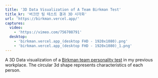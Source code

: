 ```yaml
---
title: '3D Data Visualization of A Team Birkman Test'
title_kr: '버크만 팀 테스트 결과 3D 시각화'
url: 'https://birkman.vercel.app/'
captures:
  video:
    - 'https://vimeo.com/756708791'
  desktop:
    - 'birkman.vercel.app_(desktop FHD - 1920x1080).png'
    - 'birkman.vercel.app_(desktop FHD - 1920x1080)_1.png'
---
```


A 3D Data visualization of a [Birkman team personality test](https://birkman.com/) in my previous workplace. The circular 3d shape represents characteristics of each person.
